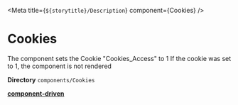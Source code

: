 



<Meta title={`${storytitle}/Description`} component={Cookies} />

# Cookies

<div className="description">
  The component sets the Cookie "Cookies_Access" to 1 If the cookie was set to
  1, the component is not rendered
</div>

<div className={scss.wrapper}>
  <Cookies
    {...args}
    className={scss.cookie}
    text={
      'Lorem, ipsum dolor sit amet consectetur adipisicing elit. Officiis incidunt praesentium eligendi voluptatum! Necessitatibus, architecto? Officiis, doloremque rem quibusdam eligendi magnam, repudiandae dolorum repellat ducimus corrupti perferendis dignissimos, quidem magni.'
    }
    buttonText={'ok'}
  />
</div>

**Directory** `components/Cookies`

[**component-driven**](/story/molecules-cookies--cookies-component)

